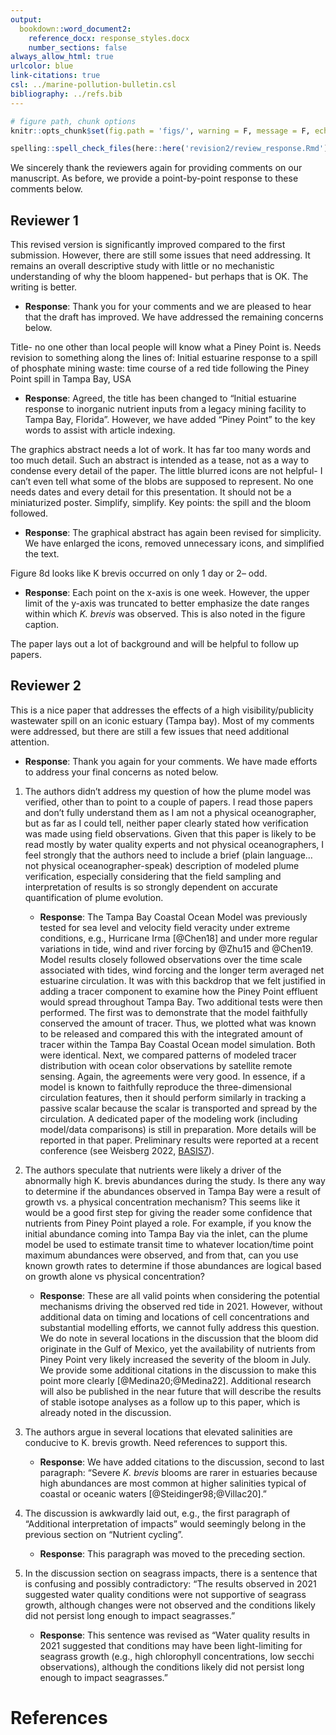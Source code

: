 ```yaml
---
output: 
  bookdown::word_document2:
    reference_docx: response_styles.docx
    number_sections: false
always_allow_html: true
urlcolor: blue
link-citations: true
csl: ../marine-pollution-bulletin.csl
bibliography: ../refs.bib
---
```


```r
# figure path, chunk options
knitr::opts_chunk$set(fig.path = 'figs/', warning = F, message = F, echo = F, cache = F, dev.args = list(family = 'serif'), dpi = 300, warning = F)
```

```r
spelling::spell_check_files(here::here('revision2/review_response.Rmd'))
```

We sincerely thank the reviewers again for providing comments on our manuscript.  As before, we provide a point-by-point response to these comments below.

## Reviewer 1

This revised version is significantly improved compared to the first submission. However, there are still some issues that need addressing. It remains an overall descriptive study with little or no mechanistic understanding of why the bloom happened- but perhaps that is OK. The writing is better.

* __Response__: Thank you for your comments and we are pleased to hear that the draft has improved. We have addressed the remaining concerns below.   

Title- no one other than local people will know what a Piney Point is. Needs revision to something along the lines of: Initial estuarine response to a spill of phosphate mining waste: time course of a red tide following  the Piney Point spill in Tampa Bay, USA

* __Response__: Agreed, the title has been changed to "Initial estuarine response to inorganic nutrient inputs from a legacy mining facility to Tampa Bay, Florida".  However, we have added "Piney Point" to the key words to assist with article indexing.

The graphics abstract needs a lot of work. It has far too many words and too much detail. Such an abstract is intended as a tease, not as a way to condense every detail of the paper. The little blurred icons are not helpful- I can't even tell what some of the blobs are supposed to represent. No one needs dates and every detail for this presentation. It should not be a miniaturized poster. Simplify, simplify. Key points: the spill and the bloom followed.

* __Response__: The graphical abstract has again been revised for simplicity.  We have enlarged the icons, removed unnecessary icons, and simplified the text.  

Figure 8d looks like K brevis occurred on only 1 day or 2-- odd.

* __Response__: Each point on the x-axis is one week.  However, the upper limit of the y-axis was truncated to better emphasize the date ranges within which *K. brevis* was observed. This is also noted in the figure caption.

The paper lays out a lot of background and will be helpful to follow up papers.

## Reviewer 2

This is a nice paper that addresses the effects of a high visibility/publicity wastewater spill on an iconic estuary (Tampa bay). Most of my comments were addressed, but there are still a few issues that need additional attention.

* __Response__: Thank you again for your comments. We have made efforts to address your final concerns as noted below.

1. The authors didn't address my question of how the plume model was verified, other than to point to a couple of papers. I read those papers and don't fully understand them as I am not a physical oceanographer, but as far as I could tell, neither paper clearly stated how verification was made using field observations. Given that this paper is likely to be read mostly by water quality experts and not physical oceanographers, I feel strongly that the authors need to include a brief (plain language… not physical oceanographer-speak) description of modeled plume verification, especially considering that the field sampling and interpretation of results is so strongly dependent on accurate quantification of plume evolution.

     * __Response__: The Tampa Bay Coastal Ocean Model was previously tested for sea level and velocity field veracity under extreme conditions, e.g., Hurricane Irma [@Chen18] and under more regular variations in tide, wind and river forcing by @Zhu15 and @Chen19.  Model results closely followed observations over the time scale associated with tides, wind forcing and the longer term averaged net estuarine circulation.  It was with this backdrop that we felt justified in adding a tracer component to examine how the Piney Point effluent would spread throughout Tampa Bay.  Two additional tests were then performed.  The first was to demonstrate that the model faithfully conserved the amount of tracer.  Thus, we plotted what was known to be released and compared this with the integrated amount of tracer within the Tampa Bay Coastal Ocean model simulation.  Both were identical.  Next, we compared patterns of modeled tracer distribution with ocean color observations by satellite remote sensing.  Again, the agreements were very good.  In essence, if a model is known to faithfully reproduce the three-dimensional circulation features, then it should perform similarly in tracking a passive scalar because the scalar is transported and spread by the circulation.  A dedicated paper of the modeling work (including model/data comparisons) is still in preparation. More details will be reported in that paper.  Preliminary results were reported at a recent conference (see Weisberg 2022, [BASIS7](https://tbep.org/estuary/basis/basis7/)).

2. The authors speculate that nutrients were likely a driver of the abnormally high K. brevis abundances during the study. Is there any way to determine if the abundances observed in Tampa Bay were a result of growth vs. a physical concentration mechanism? This seems like it would be a good first step for giving the reader some confidence that nutrients from Piney Point played a role. For example, if you know the initial abundance coming into Tampa Bay via the inlet, can the plume model be used to estimate transit time to whatever location/time point maximum abundances were observed, and from that, can you use known growth rates to determine if those abundances are logical based on growth alone vs physical concentration?

     * __Response__: These are all valid points when considering the potential mechanisms driving the observed red tide in 2021.  However, without additional data on timing and locations of cell concentrations and substantial modelling efforts, we cannot fully address this question.  We do note in several locations in the discussion that the bloom did originate in the Gulf of Mexico, yet the availability of nutrients from Piney Point very likely increased the severity of the bloom in July.  We provide some additional citations in the discussion to make this point more clearly [@Medina20;@Medina22].  Additional research will also be published in the near future that will describe the results of stable isotope analyses as a follow up to this paper, which is already noted in the discussion.  
     
3. The authors argue in several locations that elevated salinities are conducive to K. brevis growth. Need references to support this.

     * __Response__: We have added citations to the discussion, second to last paragraph: "Severe *K. brevis* blooms are rarer in estuaries because high abundances are most common at higher salinities typical of coastal or oceanic waters [@Steidinger98;@Villac20]."

4. The discussion is awkwardly laid out, e.g., the first paragraph of "Additional interpretation of impacts" would seemingly belong in the previous section on "Nutrient cycling".

     * __Response__: This paragraph was moved to the preceding section.

5. In the discussion section on seagrass impacts, there is a sentence that is confusing and possibly contradictory: "The results observed in 2021 suggested water quality conditions were not supportive of seagrass growth, although changes were not observed and the conditions likely did not persist long enough to impact seagrasses."

     * __Response__: This sentence was revised as "Water quality results in 2021 suggested that conditions may have been light-limiting for seagrass growth (e.g., high chlorophyll concentrations, low secchi observations), although the conditions likely did not persist long enough to impact seagrasses."

# References
